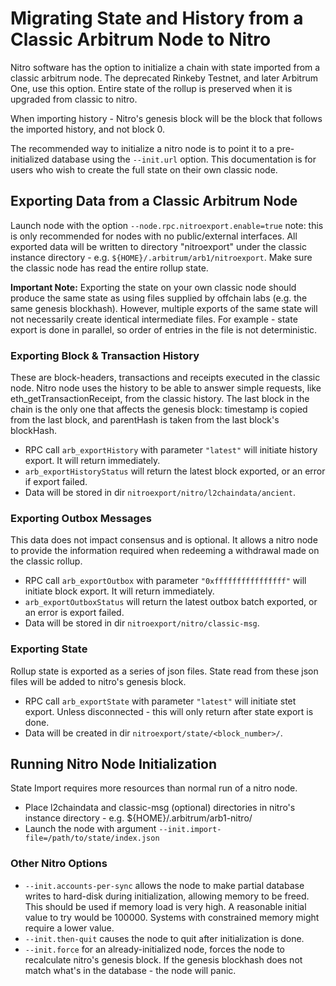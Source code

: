 # Migrating State and History from a Classic Arbitrum Node to Nitro

Nitro software has the option to initialize a chain with state imported from a classic arbitrum node. The deprecated Rinkeby Testnet, and later Arbitrum One, use this option. Entire state of the rollup is preserved when it is upgraded from classic to nitro.

When importing history - Nitro's genesis block will be the block that follows the imported history, and not block 0.

The recommended way to initialize a nitro node is to point it to a pre-initialized database using the `--init.url` option. This documentation is for users who wish to create the full state on their own classic node.

## Exporting Data from a Classic Arbitrum Node

Launch node with the option `--node.rpc.nitroexport.enable=true` note: this is only recommended for nodes with no public/external interfaces. All exported data will be written to directory "nitroexport" under the classic instance directory - e.g. `${HOME}/.arbitrum/arb1/nitroexport`.
Make sure the classic node has read the entire rollup state.

**Important Note:** Exporting the state on your own classic node should produce the same state as using files supplied by offchain labs (e.g. the same genesis blockhash). However, multiple exports of the same state will not necessarily create identical intermediate files. For example - state export is done in parallel, so order of entries in the file is not deterministic.

### Exporting Block & Transaction History

These are block-headers, transactions and receipts executed in the classic node. Nitro node uses the history to be able to answer simple requests, like eth_getTransactionReceipt, from the classic history. The last block in the chain is the only one that affects the genesis block: timestamp is copied from the last block, and parentHash is taken from the last block's blockHash.

- RPC call `arb_exportHistory` with parameter `"latest"` will initiate history export. It will return immediately.
- `arb_exportHistoryStatus` will return the latest block exported, or an error if export failed.
- Data will be stored in dir `nitroexport/nitro/l2chaindata/ancient`.

### Exporting Outbox Messages

This data does not impact consensus and is optional. It allows a nitro node to provide the information required when redeeming a withdrawal made on the classic rollup.

- RPC call `arb_exportOutbox` with parameter `"0xffffffffffffffff"` will initiate block export. It will return immediately.
- `arb_exportOutboxStatus` will return the latest outbox batch exported, or an error is export failed.
- Data will be stored in dir `nitroexport/nitro/classic-msg`.

### Exporting State

Rollup state is exported as a series of json files. State read from these json files will be added to nitro's genesis block.

- RPC call `arb_exportState` with parameter `"latest"` will initiate stet export. Unless disconnected - this will only return after state export is done.
- Data will be created in dir `nitroexport/state/<block_number>/`.

## Running Nitro Node Initialization

State Import requires more resources than normal run of a nitro node.

- Place l2chaindata and classic-msg (optional) directories in nitro's instance directory - e.g. ${HOME}/.arbitrum/arb1-nitro/
- Launch the node with argument `--init.import-file=/path/to/state/index.json`

### Other Nitro Options

- `--init.accounts-per-sync` allows the node to make partial database writes to hard-disk during initialization, allowing memory to be freed. This should be used if memory load is very high. A reasonable initial value to try would be 100000. Systems with constrained memory might require a lower value.
- `--init.then-quit` causes the node to quit after initialization is done.
- `--init.force` for an already-initialized node, forces the node to recalculate nitro's genesis block. If the genesis blockhash does not match what's in the database - the node will panic.
